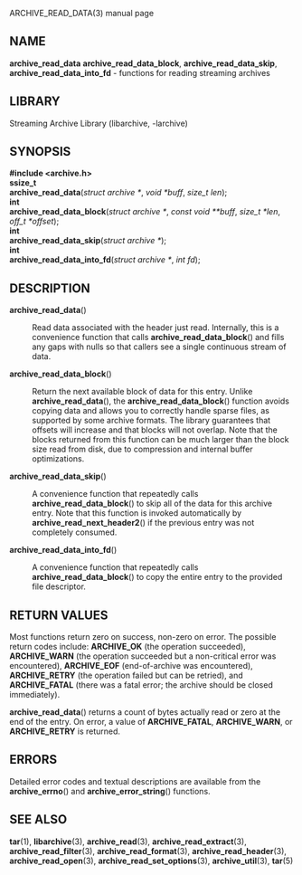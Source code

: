 ARCHIVE_READ_DATA(3) manual page 
== NAME == 
'''archive_read_data''' 
'''archive_read_data_block''', 
'''archive_read_data_skip''', 
'''archive_read_data_into_fd''' 
- functions for reading streaming archives 
== LIBRARY == 
Streaming Archive Library (libarchive, -larchive) 
== SYNOPSIS == 
'''<nowiki>#include <archive.h></nowiki>''' 
<br> 
'''ssize_t''' 
<br> 
'''archive_read_data'''(''struct archive *'', ''void *buff'', ''size_t len''); 
<br> 
'''int''' 
<br> 
'''archive_read_data_block'''(''struct archive *'', ''const void **buff'', ''size_t *len'', ''off_t *offset''); 
<br> 
'''int''' 
<br> 
'''archive_read_data_skip'''(''struct archive *''); 
<br> 
'''int''' 
<br> 
'''archive_read_data_into_fd'''(''struct archive *'', ''int fd''); 
== DESCRIPTION == 
<dl> 
<dt>'''archive_read_data'''()</dt><dd> 
Read data associated with the header just read. 
Internally, this is a convenience function that calls 
'''archive_read_data_block'''() 
and fills any gaps with nulls so that callers see a single 
continuous stream of data. 
</dd><dt>'''archive_read_data_block'''()</dt><dd> 
Return the next available block of data for this entry. 
Unlike 
'''archive_read_data'''(), 
the 
'''archive_read_data_block'''() 
function avoids copying data and allows you to correctly handle 
sparse files, as supported by some archive formats. 
The library guarantees that offsets will increase and that blocks 
will not overlap. 
Note that the blocks returned from this function can be much larger 
than the block size read from disk, due to compression 
and internal buffer optimizations. 
</dd><dt>'''archive_read_data_skip'''()</dt><dd> 
A convenience function that repeatedly calls 
'''archive_read_data_block'''() 
to skip all of the data for this archive entry. 
Note that this function is invoked automatically by 
'''archive_read_next_header2'''() 
if the previous entry was not completely consumed. 
</dd><dt>'''archive_read_data_into_fd'''()</dt><dd> 
A convenience function that repeatedly calls 
'''archive_read_data_block'''() 
to copy the entire entry to the provided file descriptor. 
</dd></dl> 
== RETURN VALUES == 
Most functions return zero on success, non-zero on error. 
The possible return codes include: 
'''ARCHIVE_OK''' 
(the operation succeeded), 
'''ARCHIVE_WARN''' 
(the operation succeeded but a non-critical error was encountered), 
'''ARCHIVE_EOF''' 
(end-of-archive was encountered), 
'''ARCHIVE_RETRY''' 
(the operation failed but can be retried), 
and 
'''ARCHIVE_FATAL''' 
(there was a fatal error; the archive should be closed immediately). 

'''archive_read_data'''() 
returns a count of bytes actually read or zero at the end of the entry. 
On error, a value of 
'''ARCHIVE_FATAL''', 
'''ARCHIVE_WARN''', 
or 
'''ARCHIVE_RETRY''' 
is returned. 
== ERRORS == 
Detailed error codes and textual descriptions are available from the 
'''archive_errno'''() 
and 
'''archive_error_string'''() 
functions. 
== SEE ALSO == 
'''tar'''(1), 
'''libarchive'''(3), 
'''archive_read'''(3), 
'''archive_read_extract'''(3), 
'''archive_read_filter'''(3), 
'''archive_read_format'''(3), 
'''archive_read_header'''(3), 
'''archive_read_open'''(3), 
'''archive_read_set_options'''(3), 
'''archive_util'''(3), 
'''tar'''(5) 
